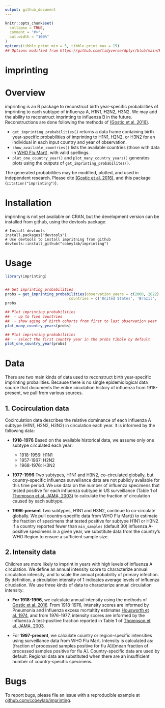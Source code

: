 ```yaml
---
output: github_document
---
```


<!-- README.md is generated from README.Rmd. Please edit that file -->

```r
knitr::opts_chunk$set(
  collapse = TRUE,
  comment = "#>",
  out.width = "100%"
)
options(tibble.print_min = 5, tibble.print_max = 15)
## Options modified from https://github.com/tidyverse/dplyr/blob/main/README.Rmd
```

# imprinting

# Overview

imprinting is an R package to reconstruct birth year-specific probabilities of imprinting to each subtype of influenza A, H1N1, H2N2, H3N2. We may add the ability to reconstruct imprinting to influenza B in the future. Reconstructions are done following the methods of [(Gostic et al. 2016)](https://www.science.org/doi/10.1126/science.aag1322).

* `get_imprinting_probabilities()` returns a data frame containing birth year-specific probabilities of imprinting to H1N1, H2N2, or H3N2 for an individual in each input country and year of observation.
* `show_available_countries()` lists the available countries (those with data in [WHO Flu Mart](https://apps.who.int/flumart/Default?ReportNo=12)), with valid spellings.
* `plot_one_country_year()` and `plot_many_country_years()` generates plots using the outputs of `get_imprinting_probabilites()`.

The generated probabilities may be modified, plotted, and used in independent research. Please cite [(Gostic et al. 2016)](https://www.science.org/doi/10.1126/science.aag1322), and this package (`citation("imprinting")`).

# Installation

imprinting is not yet available on CRAN, but the development version can be installed from github, using the devtools package:

```
# Install devtools
install.packages("devtools")
# Use devtools to install impritning from github
devtools::install_github("cobeylab/imprinting") 
```

# Usage
```r
library(imprinting)


## Get imprinting probabilities
probs = get_imprinting_probabilities(observation_years = c(2000, 2022),
                             countries = c('United States', 'Brazil', 'Vietnam', 'Indonesia'))
probs
```

```r
## Plot imprinting probabilities 
##  - up to five countries
##  - show aging of birth cohorts from first to last observation year
plot_many_country_years(probs)
```

```r
## Plot imprinting probabilities
##  - select the first country year in the probs tibble by default
plot_one_country_year(probs)
```


# Data

There are two main kinds of data used to reconstruct birth year-specific imprinting probailities. Because there is no single epidemiological data source that documents the entire circulation history of influenza from 1918-present, we pull from various sources.

## 1. Cocirculation data

Cocirculation data describes the relative dominance of each influenza A subtype (H1N1, H2N2, H3N2) in circulation each year. It is informed by the following data:

* **1918-1976** Based on the available historical data, we assume only one subtype circulated each year:

  * 1918-1956: H1N1
  * 1957-1967: H2N2
  * 1968-1976: H3N2

* **1977-1996** Two subtypes, H1N1 and H3N2, co-circulated globally, but country-specific influenza surveillance data are not publicly available for this time period. We use data on the number of influenza specimens that tested positive for each influenza subtype in US surveillance (Table 1 of [Thompson et al. JAMA, 2003](https://jamanetwork.com/journals/jama/fullarticle/195750)) to calculate the fraction of circulation caused by each subtype. 

* **1996-present** Two subtypes, H1N1 and H3N2, continue to co-circulate globally. We pull country-specific data from WHO Flu Mart() to estimate the fraction of specimens that tested positive for subtype H1N1 or H3N2. If a country reported fewer than `min_samples` (default 30) influenza A-positive specimens in a given year, we substitute data from the country's WHO Region to ensure a sufficient sample size.

## 2. Intensity data

Children are more likely to imprint in years with high levels of influenza A circulation. We define an annual intensity score to characterize annual circulation intensity, and to scale the annual probability of primary infection. By definition, a circulation intensity of 1 indicates average levels of influenza ciruclation. We use three kinds of data to characterize annual circulation intensity:

* **For 1918-1996**, we calculate annual intensity using the methods of [Gostic et al. 2016](https://www.science.org/doi/10.1126/science.aag1322). From 1918-1976, intensity scores are informed by Pneumonia and Influenza excess mortaltity estimates [Housworth et al. 1974](https://academic.oup.com/aje/article-abstract/100/1/40/226436), and from 1976-1977, intensity scores are informed by the influenza A test-positive fraction reported in Table 1 of [Thompson et al. JAMA, 2003](https://jamanetwork.com/journals/jama/fullarticle/195750).


* For **1997-present**, we calculate country or region-specific intensities using surveillance data from WHO Flu Mart. Intensity is calculated as: [fraction of processed samples positive for flu A]/[mean fraction of processed samples positive for flu A]. Country-specific data are used by default. Regional data are substituted when there are an insufficient number of country-specific specimens.

# Bugs

To report bugs, please file an issue with a reproducible example at [github.com/cobeylab/imprinting](https://github.com/cobeylab/imprinting).
